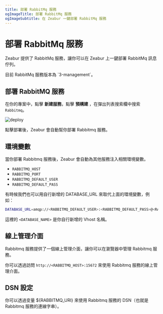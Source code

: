 ```yaml
---
title: 部署 RabbitMq 服務
ogImageTitle: 部署 RabbitMq 服務
ogImageSubtitle: 在 Zeabur 一鍵部署 RabbitMq 服務
---
```



# 部署 RabbitMq 服務

Zeabur 提供了 RabbitMq 服務，讓你可以在 Zeabur 上一鍵部署 RabbitMq 訊息佇列。

<Callout type="info" emoji="ℹ️">
    目前 RabbitMq 服務版本為 `3-management`。
</Callout>

## 部署 RabbitMQ 服務

在你的專案中，點擊 **新建服務**，點擊 **預構建** ，在彈出列表搜索欄中搜索 `Rabbitmq`。

![deploy](/deploy/common/select-service.en-US.png)


點擊部署後，Zeabur 會自動幫你部署 Rabbitmq 服務。

## 環境變數

當你部署 Rabbitmq 服務後，Zeabur 會自動為其他服務注入相關環境變數。

 - `RABBITMQ_HOST`
 - `RABBITMQ_PORT`
 - `RABBITMQ_DEFAULT_USER`
 - `RABBITMQ_DEFAULT_PASS`

有時候我們也可以用自行新增的 DATABASE_URL 來取代上面的環境變數，例如：

```bash copy
DATABASE_URL=amqp://<RABBITMQ_DEFAULT_USER>:<RABBITMQ_DEFAULT_PASS>@<RABBITMQ_HOST>:<RABBITMQ_PORT>/<DATABASE_NAME>
```
這裡的 `<DATABASE_NAME>` 是你自行新增的 Vhost 名稱。

## 線上管理介面

Rabbitmq 服務提供了一個線上管理介面，讓你可以在瀏覽器中管理 Rabbitmq 服務。

你可以透過訪問 `http://<RABBITMQ_HOST>:15672` 來使用 Rabbitmq 服務的線上管理介面。

## DSN 設定

你可以透過变量 ${RABBITMQ_URI} 來使用 Rabbitmq 服務的 DSN（也就是 Rabbitmq 服務的連線字串）。

